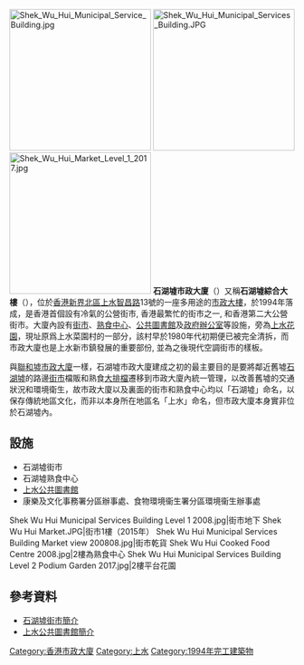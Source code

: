 [[File:Shek_Wu_Hui_Municipal_Service_Building.jpg|250px]]
[[File:Shek_Wu_Hui_Municipal_Services_Building.JPG|250px]]
[[File:Shek_Wu_Hui_Market_Level_1_2017.jpg|250px]]
'''石湖墟市政大廈'''（{{lang-en|'''Shek Wu Hui Municipal Services Building'''}}）又稱'''石湖墟綜合大樓'''（{{lang-en|'''Shek Wu Hui Complex'''}}），位於[[香港|香港]][[新界|新界]][[北區_(香港)|北區]][[上水|上水]][[智昌路|智昌路]]13號的一座多用途的[[市政大樓|市政大樓]]，於1994年落成，是香港首個設有冷氣的公營街市, 香港最繁忙的街市之一, 和香港第二大公營街市。大廈內設有[[街市|街市]]、[[熟食中心|熟食中心]]、[[公共圖書館|公共圖書館]]及[[政府|政府]][[辦公室|辦公室]]等設施，旁為[[上水花園|上水花園]]，現址原爲上水菜園村的一部分，該村早於1980年代初期便已被完全清拆，而市政大廈也是上水新市鎮發展的重要部份, 並為之後現代空調街市的樣板。

與[[聯和墟市政大廈|聯和墟市政大廈]]一樣，石湖墟市政大廈建成之初的最主要目的是要將鄰近舊墟[[石湖墟|石湖墟]]的路邊[[街市|街市]]檔販和熟食[[大排檔|大排檔]]遷移到市政大廈內統一管理，以改善舊墟的交通狀況和環境衛生，故市政大廈以及裏面的街市和熟食中心均以「石湖墟」命名，以保存傳統地區文化，而非以本身所在地區名「上水」命名，但市政大廈本身實非位於石湖墟內。

== 設施 ==
*石湖墟街市
*石湖墟熟食中心
*[[上水公共圖書館|上水公共圖書館]]
*康樂及文化事務署分區辦事處、食物環境衞生署分區環境衞生辦事處

<gallery>
Shek Wu Hui Municipal Services Building Level 1 2008.jpg|街市地下
Shek Wu Hui Market.JPG|街市1樓（2015年）
Shek Wu Hui Municipal Services Building Market view 200808.jpg|街市乾貨
Shek Wu Hui Cooked Food Centre 2008.jpg|2樓為熟食中心
Shek Wu Hui Municipal Services Building Level 2 Podium Garden 2017.jpg|2樓平台花園
</gallery>

==參考資料==
*[https://web.archive.org/web/20130309053226/http://www.fehd.gov.hk/tc_chi/pleasant_environment/tidy_market/markets/Shek%20Wu%20Hui%20Market.html 石湖墟街市簡介]
*[https://web.archive.org/web/20110823115626/http://www.hkpl.gov.hk/tc_chi/locat_hour/locat_hour_ll/locat_hour_ll_ntr/library_39.html 上水公共圖書館簡介]

{{HK-buil-stub}}
{{香港市政大廈}}

[[Category:香港市政大廈|Category:香港市政大廈]]
[[Category:上水|Category:上水]]
[[Category:1994年完工建築物|Category:1994年完工建築物]]